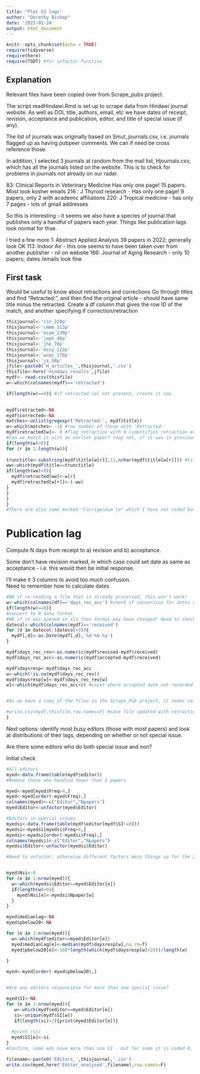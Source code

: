 ```yaml
---
title: "Plot SI lags"
author: "Dorothy Bishop"
date: '2023-01-24'
output: html_document
---
```


```r
knitr::opts_chunk$set(echo = TRUE)
require(tidyverse)
require(here)
require(TSDT) #for unfactor function
```

## Explanation
Relevant files have been copied over from Scrape_pubs project.  

The script readHindawi.Rmd is set up to scrape data from Hindawi journal website.
As well as DOI, title, authors, email, etc we have dates of receipt, revision, acceptance and publication, editor, and title of special issue (if any). 

The list of journals was originally based on Smut_journals.csv, i.e. journals flagged up as having pubpeer comments. We can if need be cross reference those.  

In addition, I selected 3 journals at random from the mail list, Hjournals.csv, which has all the journals listed on the website. This is to check for problems in journals not already on our radar.

83: Clinical Reports in Veterinary Medicine Has only one page! 15 papers. Most look kosher emails
216 : J Thyroid research - Has only one page!  9 papers, only 2 with academic affiliations
220: J Tropical medicine  - has only 7 pages - lots of gmail addresses

So this is interesting - it seems we also have a species of journal that publishes only a handful of papers each year. Things like publication lags look normal for thse. 

I tried a few more
1: Abstract Applied Analysis  39 papers in 2022; generally look OK
113: Indoor Air  - this one seems to have been taken over from another publisher - nil on website
166: Journal of Aging Research - only 10 papers; dates /emails look fine


## First task
Would be useful to know about retractions and corrections
Go through titles and find "Retracted:", and then find the original article - should have same title minus the retracted. 
Create a df column that gives the row ID of the match, and another specifying if correction/retraction




```r

thisjournal<-'cin_220p'
thisjournal<-'cmmm_113p'
thisjournal<-'ecam_139p'
thisjournal<-'jeph_46p'
thisjournal<-'jhe_76p'
thisjournal<-'misy_122p'
thisjournal<-'wcmc_170p'
thisjournal<-'js_58p'
jfile<-paste0('H_articles_',thisjournal,'.csv')
thisfile<-here('Hindawi_results',jfile)
mydf<- read.csv(thisfile)
w<-which(colnames(mydf)=='retracted')

if(length(w)==0){ #if retracted col not present, create it now
  

mydf$retracted<-NA
mydf$corrected<-NA
matches<-unlist(gregexpr('Retracted:', mydf$title))
w<-which(matches> -1) #row number of those with 'Retracted:'
mydf$retracted[w]<- 0 #flag retraction with 0 (identifies retraction even if not matched)
#Can we match it with an earlier paper? (may not, if it was in previous year)
if(length(w)>0){
for (r in 1:length(w)){
  
trunctitle<-substring(mydf$title[w[r]],12,nchar(mydf$title[w[r]])) #title without "Retraction:"
ww<-which(mydf$title==trunctitle)
if(length(ww)>0){
  mydf$retracted[ww]<-w[r]
  mydf$retracted[w[r]]<-(-ww)
}
}
}
}
#There are also some marked "Corrigendum to" which I have not coded but could
```


# Publication lag  

Compute N days from receipt to a) revision and b) acceptance.

Some don't have revision marked, in which case could set date as same as acceptance - i.e. this would then be initial response.

I'll make it 3 columns to avoid too much confusion.  
Need to remember how to calculate dates.  

```r
#NB if re-reading a file that is already processed, this won't work!
w<-which(colnames(df)=='days_rec_acc') #check if conversion for dates done
if(length(w)==0){
#convert to R date format
#NB if it was opened in xls then format may have changed! Need to check
datecol<-which(colnames(mydf)=='received')
for (d in datecol:(datecol+3)){
  mydf[,d]<-as.Date(mydf[,d],'%d-%b-%y')
}

mydf$days_rec_rev<-as.numeric(mydf$revised-mydf$received)
mydf$days_rec_acc<-as.numeric(mydf$accepted-mydf$received)

mydf$daysresp<-mydf$days_rec_acc
w<-which(!is.na(mydf$days_rec_rev))
mydf$daysresp[w]<-mydf$days_rec_rev[w]
w1<-which(mydf$days_rec_acc<0) #cases where accepted date not recorded


#As we have a copy of the files in the Scrape_Pub project, it seems safe to resave here with the updated information and the same name

#write.csv(mydf,thisfile,row.names=F) #save file updated with retraction and date info
}
```

Next options: identify most busy editors (those with most papers) and look at distributions of their lags, depending on whether or not special issue.

Are there some editors who do both special issue and non?

Initial check

```r

#All editors
myed<-data.frame(table(mydf$editor))
#Remove those who handled fewer than 5 papers

myed<-myed[myed$Freq>4,]
myed<-myed[order(-myed$Freq),]
colnames(myed)<-c("Editor","Npapers")
myed$Editor<-unfactor(myed$Editor)

#Editors in special issues
myedsi<-data.frame(table(mydf$editor[mydf$SI!=0]))
myedsi<-myedsi[myedsi$Freq>4,]
myedsi<-myedsi[order(-myedsi$Freq),]
colnames(myedsi)<-c("Editor","Npapers")
myedsi$Editor<-unfactor(myedsi$Editor)

#Need to unfactor, otherwise different factors mess things up for the 2 dfs


myed$Nsi<-0
for (e in 1:nrow(myed)){
  w<-which(myedsi$Editor==myed$Editor[e])
  if(length(w)>0){
    myed$Nsi[e]<-myedsi$Npaper[w]
  }
}

myed$medianlag<-NA
myed$pbelow20<-NA

for (e in 1:nrow(myed)){
  w<-which(mydf$editor==myed$Editor[e])
  myed$medianlag[e]<-median(mydf$daysresp[w],na.rm=T)
  myed$pbelow20[e]<-100*length(which(mydf$daysresp[w]<20))/length(w)
  
}

myed<-myed[order(-myed$pbelow20),]


#Are any editors responsible for more than one special issue?

myed$SI<-NA
for (e in 1:nrow(myed)){
   w<-which(mydf$editor==myed$Editor[e])
   si<-unique(mydf$SI[w])
   if(length(si)>2){print(myed$Editor[e])}
   
  #print (si)
  myed$SI[e]<-si
}
#Confirm, some eds have more than one SI - but for some it is coded 0, ie they do some regular editing

filename<-paste0('Editors_',thisjournal,'.csv')
write.csv(myed,here('Editor_analysed',filename),row.names=F)




```
